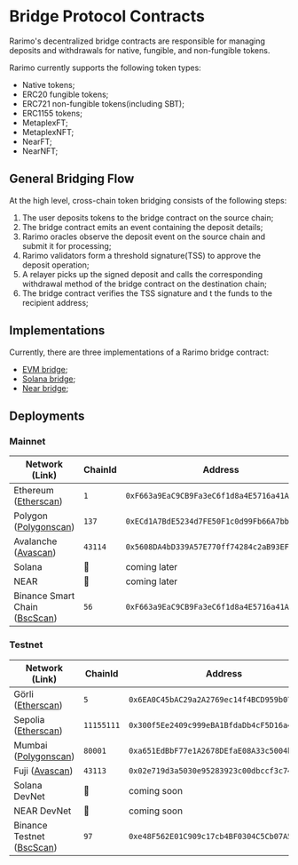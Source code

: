 # Bridge Protocol Contracts

Rarimo's decentralized bridge contracts are responsible for managing deposits and withdrawals for native, fungible, and non-fungible tokens.

Rarimo currently supports the following token types:

- Native tokens;
- ERC20 fungible tokens;
- ERC721 non-fungible tokens(including SBT);
- ERC1155 tokens;
- MetaplexFT;
- MetaplexNFT;
- NearFT;
- NearNFT;

## General Bridging Flow

At the high level, cross-chain token bridging consists of the following steps:

1. The user deposits tokens to the bridge contract on the source chain;
2. The bridge contract emits an event containing the deposit details;
3. Rarimo oracles observe the deposit event on the source chain and submit it for processing;
4. Rarimo validators form a threshold signature(TSS) to approve the deposit operation;
5. A relayer picks up the signed deposit and calls the corresponding withdrawal method of the bridge contract on the destination chain;
6. The bridge contract verifies the TSS signature and t the funds to the recipient address;

## Implementations

Currently, there are three implementations of a Rarimo bridge contract:

- [EVM bridge](/reference/contracts/bridge/evm);
- [Solana bridge](/reference/contracts/bridge/solana);
- [Near bridge](/reference/contracts/bridge/near);

## Deployments

### Mainnet

| Network (Link) | ChainId | Address |
| --- | --- | --- |
| Ethereum ([Etherscan](https://etherscan.io/address/0xF663a9EaC9CB9Fa3eC6f1d8a4E5716a41A1752b6)) | `1` | `0xF663a9EaC9CB9Fa3eC6f1d8a4E5716a41A1752b6` |
| Polygon ([Polygonscan](https://polygonscan.com/address/0xECd1A7BdE5234d7FE50F1c0d99Fb66A7bbc10Df2)) | `137` | `0xECd1A7BdE5234d7FE50F1c0d99Fb66A7bbc10Df2` |
| Avalanche ([Avascan](https://avascan.info/blockchain/all/address/0x5608DA4bD339A57E770ff74284c2aB93EFAcAe03)) | `43114` | `0x5608DA4bD339A57E770ff74284c2aB93EFAcAe03` |
| Solana | 🚫 | coming later |
| NEAR | 🚫 | coming later|
| Binance Smart Chain ([BscScan](https://bscscan.com/address/0xF663a9EaC9CB9Fa3eC6f1d8a4E5716a41A1752b6)) | `56` | `0xF663a9EaC9CB9Fa3eC6f1d8a4E5716a41A1752b6` |

### Testnet

| Network (Link) | ChainId | Address |
| --- | --- | --- |
| Görli ([Etherscan](https://goerli.etherscan.io/address/0x6EA0C45bAC29a2A2769ec14f4BCD959b07780106)) | `5` | `0x6EA0C45bAC29a2A2769ec14f4BCD959b07780106` |
| Sepolia ([Etherscan](https://sepolia.etherscan.io/address/0x300f5Ee2409c999eBA1BfdaDb4cF5D16a45500Ac)) | `11155111` | `0x300f5Ee2409c999eBA1BfdaDb4cF5D16a45500Ac` |
| Mumbai ([Polygonscan](https://mumbai.polygonscan.com/address/0xa651EdBbF77e1A2678DEfaE08A33c5004b491457)) | `80001` | `0xa651EdBbF77e1A2678DEfaE08A33c5004b491457` |
| Fuji ([Avascan](https://testnet.avascan.info/blockchain/all/address/0x02e719d3a5030e95283923c00dbccf3c745740e8)) | `43113` | `0x02e719d3a5030e95283923c00dbccf3c745740e8` |
| Solana DevNet | 🚫 | coming soon |
| NEAR DevNet | 🚫 | coming soon |
| Binance Testnet ([BscScan](https://testnet.bscscan.com/address/0xe48F562E01C909c17cb4BF0304C5Cb07A5158603)) | `97` | `0xe48F562E01C909c17cb4BF0304C5Cb07A5158603` |
